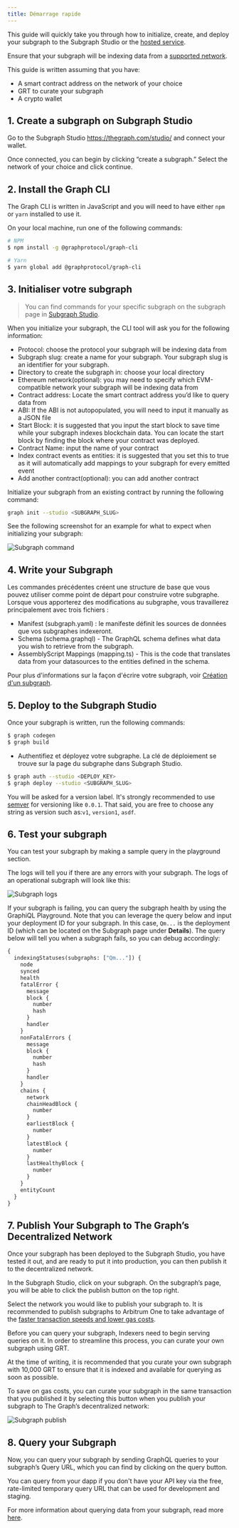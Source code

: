 ```yaml
---
title: Démarrage rapide
---
```


This guide will quickly take you through how to initialize, create, and deploy your subgraph to the Subgraph Studio or the [hosted service](#hosted-service).

Ensure that your subgraph will be indexing data from a [supported network](/developing/supported-networks).

This guide is written assuming that you have:

-   A smart contract address on the network of your choice
-   GRT to curate your subgraph
-   A crypto wallet

## 1.  Create a subgraph on Subgraph Studio

Go to the Subgraph Studio <https://thegraph.com/studio/> and connect your wallet.

Once connected, you can begin by clicking “create a subgraph.” Select the network of your choice and click continue.

## 2.  Install the Graph CLI

The Graph CLI is written in JavaScript and you will need to have either `npm` or `yarn` installed to use it.

On your local machine, run one of the following commands:

```sh
# NPM
$ npm install -g @graphprotocol/graph-cli

# Yarn
$ yarn global add @graphprotocol/graph-cli
```

## 3.  Initialiser votre subgraph

> You can find commands for your specific subgraph on the subgraph page in [Subgraph Studio](https://thegraph.com/studio/).

When you initialize your subgraph, the CLI tool will ask you for the following information:

-   Protocol: choose the protocol your subgraph will be indexing data from
-   Subgraph slug: create a name for your subgraph. Your subgraph slug is an identifier for your subgraph.
-   Directory to create the subgraph in: choose your local directory
-   Ethereum network(optional): you may need to specify which EVM-compatible network your subgraph will be indexing data from
-   Contract address: Locate the smart contract address you’d like to query data from
-   ABI: If the ABI is not autopopulated, you will need to input it manually as a JSON file
-   Start Block: it is suggested that you input the start block to save time while your subgraph indexes blockchain data. You can locate the start block by finding the block where your contract was deployed.
-   Contract Name: input the name of your contract
-   Index contract events as entities: it is suggested that you set this to true as it will automatically add mappings to your subgraph for every emitted event
-   Add another contract(optional): you can add another contract

Initialize your subgraph from an existing contract by running the following command:

```sh
graph init --studio <SUBGRAPH_SLUG>
```

See the following screenshot for an example for what to expect when initializing your subgraph:

![Subgraph command](/img/subgraph-init-example.png)

## 4.  Write your Subgraph

Les commandes précédentes créent une structure de base que vous pouvez utiliser comme point de départ pour construire votre subgraphe. Lorsque vous apporterez des modifications au subgraphe, vous travaillerez principalement avec trois fichiers :

-   Manifest (subgraph.yaml) : le manifeste définit les sources de données que vos subgraphes indexeront.
-   Schema (schema.graphql) - The GraphQL schema defines what data you wish to retrieve from the subgraph.
-   AssemblyScript Mappings (mapping.ts) - This is the code that translates data from your datasources to the entities defined in the schema.

Pour plus d'informations sur la façon d'écrire votre subgraph, voir [Création d'un subgraph](/developing/creating-a-subgraph).

## 5.  Deploy to the Subgraph Studio

Once your subgraph is written, run the following commands:

```sh
$ graph codegen
$ graph build
```

-   Authentifiez et déployez votre subgraphe. La clé de déploiement se trouve sur la page du subgraphe dans Subgraph Studio.

```sh
$ graph auth --studio <DEPLOY_KEY>
$ graph deploy --studio <SUBGRAPH_SLUG>
```

You will be asked for a version label. It's strongly recommended to use [semver](https://semver.org/) for versioning like `0.0.1`. That said, you are free to choose any string as version such as:`v1`, `version1`, `asdf`.

## 6.  Test your subgraph

You can test your subgraph by making a sample query in the playground section.

The logs will tell you if there are any errors with your subgraph. The logs of an operational subgraph will look like this:

![Subgraph logs](/img/subgraph-logs-image.png)

If your subgraph is failing, you can query the subgraph health by using the GraphiQL Playground. Note that you can leverage the query below and input your deployment ID for your subgraph. In this case, `Qm...` is the deployment ID (which can be located on the Subgraph page under **Details**). The query below will tell you when a subgraph fails, so you can debug accordingly:

```graphql
{
  indexingStatuses(subgraphs: ["Qm..."]) {
    node
    synced
    health
    fatalError {
      message
      block {
        number
        hash
      }
      handler
    }
    nonFatalErrors {
      message
      block {
        number
        hash
      }
      handler
    }
    chains {
      network
      chainHeadBlock {
        number
      }
      earliestBlock {
        number
      }
      latestBlock {
        number
      }
      lastHealthyBlock {
        number
      }
    }
    entityCount
  }
}
```

## 7.  Publish Your Subgraph to The Graph’s Decentralized Network

Once your subgraph has been deployed to the Subgraph Studio, you have tested it out, and are ready to put it into production, you can then publish it to the decentralized network.

In the Subgraph Studio, click on your subgraph. On the subgraph’s page, you will be able to click the publish button on the top right.

Select the network you would like to publish your subgraph to. It is recommended to publish subgraphs to Arbitrum One to take advantage of the [faster transaction speeds and lower gas costs](/arbitrum/arbitrum-faq).

Before you can query your subgraph, Indexers need to begin serving queries on it. In order to streamline this process, you can curate your own subgraph using GRT.

At the time of writing, it is recommended that you curate your own subgraph with 10,000 GRT to ensure that it is indexed and available for querying as soon as possible.

To save on gas costs, you can curate your subgraph in the same transaction that you published it by selecting this button when you publish your subgraph to The Graph’s decentralized network:

![Subgraph publish](/img/publish-and-signal-tx.png)

## 8.  Query your Subgraph

Now, you can query your subgraph by sending GraphQL queries to your subgraph’s Query URL, which you can find by clicking on the query button.

You can query from your dapp if you don't have your API key via the free, rate-limited temporary query URL that can be used for development and staging.

For more information about querying data from your subgraph, read more [here](../querying/querying-the-graph/).

